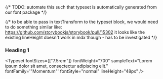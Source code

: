 
<Meta title="System/Typography" />

{/* TODO: automate this such that typeset is automatically generated from our font package */}

{/* to be able to pass in textTransform to the typeset block, we would
need to do something similar like:
https://github.com/storybookjs/storybook/pull/15302 
it looks like the existing lineHeight doesn't work in mdx though - has to be investigated */}

### Heading 1
<Typeset 
    fontSizes={["7.5rem"]}
    fontWeight="700"
    sampleText="Lorem ipsum dolor sit amet, consectectur adipiscing elit."
    fontFamily='"Momentum"'
    fontStyle="normal"
    lineHeight="48px"
/>
